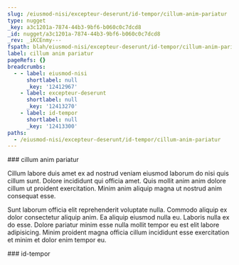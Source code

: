 ```yaml
---
slug: /eiusmod-nisi/excepteur-deserunt/id-tempor/cillum-anim-pariatur
type: nugget
_key: a3c1201a-7874-44b3-9bf6-b060c0c7dcd8
_id: nugget/a3c1201a-7874-44b3-9bf6-b060c0c7dcd8
_rev: _iKCEnmy---
fspath: blah/eiusmod-nisi/excepteur-deserunt/id-tempor/cillum-anim-pariatur.md
label: cillum anim pariatur
pageRefs: {}
breadcrumbs:
  - - label: eiusmod-nisi
      shortlabel: null
      _key: '12412967'
    - label: excepteur-deserunt
      shortlabel: null
      _key: '12413270'
    - label: id-tempor
      shortlabel: null
      _key: '12413300'
paths:
  - /eiusmod-nisi/excepteur-deserunt/id-tempor/cillum-anim-pariatur
---
```


<NuggetArea>
<Nugget slug="/eiusmod-nisi/excepteur-deserunt/id-tempor/cillum-anim-pariatur" type="nugget" _key="a3c1201a-7874-44b3-9bf6-b060c0c7dcd8" _id="nugget/a3c1201a-7874-44b3-9bf6-b060c0c7dcd8" _rev="_iKCEnmy---" fspath="blah/eiusmod-nisi/excepteur-deserunt/id-tempor/cillum-anim-pariatur.md" label="cillum anim pariatur" paths="/eiusmod-nisi/excepteur-deserunt/id-tempor/cillum-anim-pariatur">
<NuggetBody>
### cillum anim pariatur

Cillum labore duis amet ex ad nostrud veniam eiusmod laborum do nisi quis cillum sunt. Dolore incididunt qui officia amet. Quis mollit anim anim dolore cillum ut proident exercitation. Minim anim aliquip magna ut nostrud anim consequat esse.

Sunt laborum officia elit reprehenderit voluptate nulla. Commodo aliquip ex dolor consectetur aliquip anim. Ea aliquip eiusmod nulla eu. Laboris nulla ex do esse. Dolore pariatur minim esse nulla mollit tempor eu est elit labore adipisicing. Minim proident magna officia cillum incididunt esse exercitation et minim et dolor enim tempor eu.

</NuggetBody>
<Breadcrumbs>
<Crumbs>
<Crumb _key="12412967" label="eiusmod-nisi" /><Crumb _key="12413270" label="excepteur-deserunt" /><Crumb _key="12413300" label="id-tempor" />
</Crumbs>
</Breadcrumbs>
</Nugget>

<NuggetsInbound>
</NuggetsInbound>
<NuggetsOutbound>
</NuggetsOutbound>
</NuggetArea>
<PassagesInbound>
<Passage direction="inbound" type="passage" _key="12413300" _id="passage/12413300" _rev="_iKCEnmu---" label="id-tempor" passage="id-tempor" fspath="blah/eiusmod-nisi/excepteur-deserunt/id-tempor" paths="/eiusmod-nisi/excepteur-deserunt/id-tempor" slug="/eiusmod-nisi/excepteur-deserunt/id-tempor">
<NuggetBody>
### id-tempor

</NuggetBody>
<Breadcrumbs>
<Crumbs>
<Crumb _key="12412967" label="eiusmod-nisi" /><Crumb _key="12413270" label="excepteur-deserunt" />
</Crumbs>
</Breadcrumbs>
</Passage>

</PassagesInbound>
<PassagesOutbound>
</PassagesOutbound>